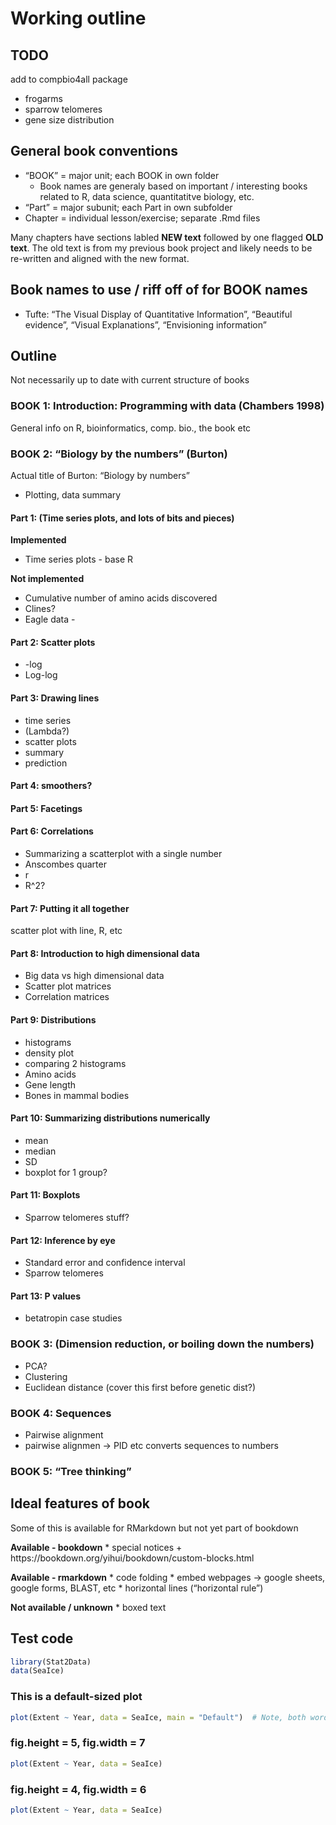 # Working outline {-}

## TODO

add to compbio4all package

* frogarms 
* sparrow telomeres
* gene size distribution


## General book conventions

* "BOOK" = major unit; each BOOK in own folder
  + Book names are generaly based on important / interesting books related to R, data science, quantitatitve biology, etc.
* "Part" = major subunit; each Part in own subfolder
* Chapter = individual lesson/exercise; separate .Rmd files

Many chapters have sections labled **NEW text** followed by one flagged **OLD text**.  The old text is from my previous book project and likely needs to be re-written and aligned with the new format.

## Book names to use / riff off of for BOOK names

* Tufte: "The Visual Display of Quantitative Information", "Beautiful evidence", "Visual Explanations", "Envisioning information"

## Outline

Not necessarily up to date with current structure of books

### BOOK 1: Introduction: Programming with data (Chambers 1998)

General info on R, bioinformatics, comp. bio., the book etc

### BOOK 2: "Biology by the numbers" (Burton)

Actual title of Burton: "Biology by numbers"

* Plotting, data summary


#### Part 1: (Time series plots, and lots of bits and pieces)

**Implemented**

* Time series plots - base R

**Not implemented**

* Cumulative number of amino acids discovered 
* Clines?
* Eagle data - 


#### Part 2: Scatter plots

* -log
* Log-log

#### Part 3: Drawing lines

* time series
* (Lambda?)
* scatter plots
* summary
* prediction


#### Part 4: smoothers?

#### Part 5: Facetings


#### Part 6: Correlations

* Summarizing a scatterplot with a single number
* Anscombes quarter
* r
* R^2?



#### Part 7: Putting it all together
scatter plot with line, R, etc


#### Part 8: Introduction to high dimensional data

* Big data vs high dimensional data
* Scatter plot matrices
* Correlation matrices

#### Part 9: Distributions

* histograms
* density plot
* comparing 2 histograms
* Amino acids
* Gene length
* Bones in mammal bodies

#### Part 10: Summarizing distributions numerically

* mean
* median
* SD
* boxplot for 1 group?

#### Part 11: Boxplots

* Sparrow telomeres stuff?

#### Part 12: Inference by eye

* Standard error and confidence interval
* Sparrow telomeres

#### Part 13: P values

* betatropin case studies


### BOOK 3: (Dimension reduction, or boiling down the numbers)

* PCA?
* Clustering 
* Euclidean distance (cover this first before genetic dist?)


### BOOK 4: Sequences

* Pairwise alignment 
* pairwise alignmen -> PID etc converts sequences to numbers

### BOOK 5: "Tree thinking"



## Ideal features of book

Some of this is available for RMarkdown but not yet part of bookdown

**Available - bookdown**
* special notices 
  + https://bookdown.org/yihui/bookdown/custom-blocks.html

**Available - rmarkdown**
* code folding
* embed webpages -> google sheets, google forms, BLAST, etc
* horizontal lines ("horizontal rule")

**Not available / unknown**
* boxed text


## Test code

```r
library(Stat2Data)
data(SeaIce)
```


### This is a default-sized plot

```r
plot(Extent ~ Year, data = SeaIce, main = "Default")  # Note, both words capitalized.
```


### fig.height = 5, fig.width = 7

```r
plot(Extent ~ Year, data = SeaIce)  
```

### fig.height = 4, fig.width = 6

```r
plot(Extent ~ Year, data = SeaIce)  
```

